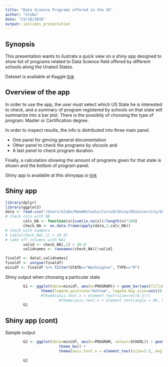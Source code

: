 ```yaml
---
title: "Data Science Programs offered in the US"
author: "elobo"
date: "23/10/2016"
output: ioslides_presentation
---
```


## Synopsis

This presentation wants to ilustrate a quick view on a shiny app designed to show list of programs related to Data Science field offered by different schools along the Unated States.

Dataset is available at Kaggle [link](https://www.kaggle.com/sriharirao/datascience-universities-across-us)


## Overview of the app

In order to use the app, the user must select which US State he is interested to check, and a summary of program registered by schools on that state will summarize into a bar plot. There is the possibily of choosing the type of program: Master or Certification degree.

In order to inspect results, the info is distributed into three main panel. 

* One panel for ginving general documentation
* Other panel to check the programs by shcools and 
* A last panel to check program duration.

Finally, a calculation showing the amount of programs given for that state is shown and the bottom of program panel.

Shiny app is available at this shinyapp.io [link](http://edlobo.shinyapps.io/FInalC9/)

## Shiny app

```r

library(dplyr)
library(ggplot2)
data <- read.csv("/Users/elobo/HomeRstudio/Curso9/Shiny/DSuniversity/data/timesMergedData.csv")
# check cols with NA
        calc_NA <- function(x){sum(is.na(x))/length(x)*100}
        check_NA <- as.data.frame(apply(data,2,calc_NA))
# check with numbers
# table(check_NA[,1] > 20.0)
# take off columns with NAs
        valid <- check_NA[,1] > 20.0
        validnames <- rownames(check_NA)[!valid]

finaldf <- data[,validnames]
finaldf <- unique(finaldf)
minidf <- finaldf %>% filter(STATE=="Washington", TYPE=="M")
```

Shiny output when choosing a particular state

```r


        G1 <- ggplot(data=minidf, aes(x=PROGRAM)) + geom_bar(aes(fill=SCHOOL), alpha=0.8) + coord_flip() +
                theme(legend.position="bottom", legend.key.size=unit(0.5, "cm")) #+
                #theme(axis.text.x = element_text(size=rel(0.5)))
                        #theme(axis.text.x = element_text(angle = 90, hjust = 1), legend.position="bottom") 
        G1
```

## Shiny app (cont)

Sample output

```r
        G2 <- ggplot(data=minidf, aes(x=PROGRAM, colour=SCHOOL)) + geom_point(aes(y=DURATION), alpha=0.8, size=4) +
                        theme_bw() +
                        theme(axis.text.x = element_text(size=3.5, angle = 45, hjust = 1), legend.position="bottom")
                
        G2

```

